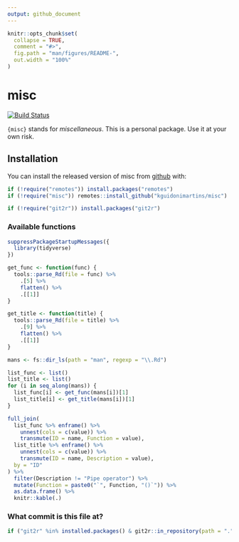 ```yaml
---
output: github_document
---
```


<!-- README.md is generated from README.Rmd. Please edit that file -->

```r
knitr::opts_chunk$set(
  collapse = TRUE,
  comment = "#>",
  fig.path = "man/figures/README-",
  out.width = "100%"
)
```

# misc

<!-- badges: start -->
[![Build Status](https://travis-ci.com/kguidonimartins/misc.svg?branch=main)](https://travis-ci.com/kguidonimartins/misc)
<!-- badges: end -->

`{misc}` stands for *miscellaneous*. This is a personal package. Use it at your own risk.

## Installation

You can install the released version of misc from [github](https://github.com/kguidonimartins/misc) with:

```r
if (!require("remotes")) install.packages("remotes")
if (!require("misc")) remotes::install_github("kguidonimartins/misc")
```


```r
if (!require("git2r")) install.packages("git2r")
```

### Available functions

```r

suppressPackageStartupMessages({
  library(tidyverse)
})

get_func <- function(func) {
  tools::parse_Rd(file = func) %>%
    .[5] %>%
    flatten() %>%
    .[[1]]
}

get_title <- function(title) {
  tools::parse_Rd(file = title) %>%
    .[9] %>%
    flatten() %>%
    .[[1]]
}

mans <- fs::dir_ls(path = "man", regexp = "\\.Rd")

list_func <- list()
list_title <- list()
for (i in seq_along(mans)) {
  list_func[i] <- get_func(mans[i])[1]
  list_title[i] <- get_title(mans[i])[1]
}

full_join(
  list_func %>% enframe() %>%
    unnest(cols = c(value)) %>%
    transmute(ID = name, Function = value),
  list_title %>% enframe() %>%
    unnest(cols = c(value)) %>%
    transmute(ID = name, Description = value),
  by = "ID"
) %>%
  filter(Description != "Pipe operator") %>%
  mutate(Function = paste0("`", Function, "()`")) %>%
  as.data.frame() %>%
  knitr::kable(.)

```

### What commit is this file at?

```r
if ("git2r" %in% installed.packages() & git2r::in_repository(path = ".")) git2r::repository(here::here())
```
